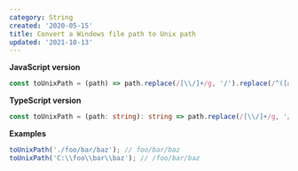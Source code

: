 ```yaml
---
category: String
created: '2020-05-15'
title: Convert a Windows file path to Unix path
updated: '2021-10-13'
---
```


**JavaScript version**

```js toUnixPath.js
const toUnixPath = (path) => path.replace(/[\\/]+/g, '/').replace(/^([a-zA-Z]+:|\.\/)/, '');
```

**TypeScript version**

```ts toUnixPath.ts
const toUnixPath = (path: string): string => path.replace(/[\\/]+/g, '/').replace(/^([a-zA-Z]+:|\.\/)/, '');
```

**Examples**

```js examples.js
toUnixPath('./foo/bar/baz'); // foo/bar/baz
toUnixPath('C:\\foo\\bar\\baz'); // /foo/bar/baz
```
